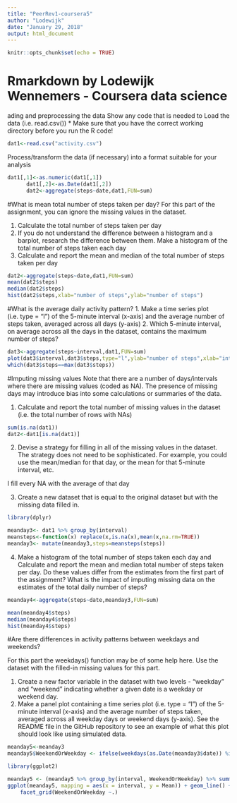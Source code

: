 ---
title: "PeerRev1-coursera5"
author: "Lodewijk"
date: "January 29, 2018"
output: html_document
---

```{r setup, include=FALSE}
knitr::opts_chunk$set(echo = TRUE)
```

# Rmarkdown by Lodewijk Wennemers - Coursera data science

ading and preprocessing the data
Show any code that is needed to Load the data (i.e. read.csv())
* Make sure that you have the correct working directory before you run the R code!
```{r}
dat1<-read.csv("activity.csv")

```
Process/transform the data (if necessary) into a format suitable for your analysis
```{r}
dat1[,1]<-as.numeric(dat1[,1])
      dat1[,2]<-as.Date(dat1[,2])
      dat2<-aggregate(steps~date,dat1,FUN=sum)

```

#What is mean total number of steps taken per day?
For this part of the assignment, you can ignore the missing values in the dataset.

1.  Calculate the total number of steps taken per day
2.  If you do not understand the difference between a histogram and a barplot, research the difference between them. Make a histogram of the total number of steps taken each day
3.  Calculate and report the mean and median of the total number of steps taken per day
```{r} 
dat2<-aggregate(steps~date,dat1,FUN=sum)
mean(dat2$steps)
median(dat2$steps)
hist(dat2$steps,xlab="number of steps",ylab="number of steps")

```

#What is the average daily activity pattern?
1.  Make a time series plot (i.e. type = "l") of the 5-minute interval (x-axis) and the average number of steps taken, averaged across all days (y-axis)
2.  Which 5-minute interval, on average across all the days in the dataset, contains the maximum number of steps?

```{r}
dat3<-aggregate(steps~interval,dat1,FUN=sum)
plot(dat3$interval,dat3$steps,type="l",ylab="number of steps",xlab="interval")
which(dat3$steps==max(dat3$steps))

```


#Imputing missing values
Note that there are a number of days/intervals where there are missing values (coded as NA). The presence of missing days may introduce bias into some calculations or summaries of the data.

1.  Calculate and report the total number of missing values in the dataset (i.e. the total number of rows with NAs)

```{r}
sum(is.na(dat1))
dat2<-dat1[is.na(dat1)]


```
2.  Devise a strategy for filling in all of the missing values in the dataset. The strategy does not need to be sophisticated. For example, you could use the mean/median for that day, or the mean for that 5-minute interval, etc. 

I fill every NA with the average of that day


3.  Create a new dataset that is equal to the original dataset but with the missing data filled in.
```{r}
library(dplyr)

meanday3<- dat1 %>% group_by(interval) 
meansteps<-function(x) replace(x,is.na(x),mean(x,na.rm=TRUE))
meanday3<- mutate(meanday3,steps=meansteps(steps))

```
4.  Make a histogram of the total number of steps taken each day and Calculate and report the mean and median total number of steps taken per day. Do these values differ from the estimates from the first part of the assignment? What is the impact of imputing missing data on the estimates of the total daily number of steps?
```{r}
meanday4<-aggregate(steps~date,meanday3,FUN=sum)

mean(meanday4$steps)
median(meanday4$steps)
hist(meanday4$steps)
```
#Are there differences in activity patterns between weekdays and weekends?

For this part the weekdays() function may be of some help here. Use the dataset with the filled-in missing values for this part.

1.  Create a new factor variable in the dataset with two levels - "weekday" and "weekend" indicating whether a given date is a weekday or weekend day.
2.  Make a panel plot containing a time series plot (i.e. type = "l") of the 5-minute interval (x-axis) and the average number of steps taken, averaged across all weekday days or weekend days (y-axis). See the README file in the GitHub repository to see an example of what this plot should look like using simulated data.
```{r}
meanday5<-meanday3
meanday5$WeekendOrWeekday <- ifelse(weekdays(as.Date(meanday3$date)) %in% c("Monday", "Tuesday", "Wednesday", "Thursday", "Friday"), "Weekday", "Weekend")

library(ggplot2)

meanday5 <- (meanday5 %>% group_by(interval, WeekendOrWeekday) %>% summarise(Mean = mean(steps)))
ggplot(meanday5, mapping = aes(x = interval, y = Mean)) + geom_line() +
    facet_grid(WeekendOrWeekday ~.) 


```

